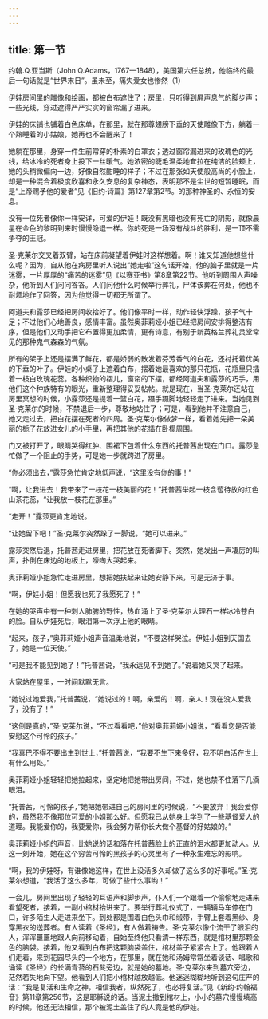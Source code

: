 ```yaml
---
---
---
```

title: 第一节
---




约翰.Q.亚当斯（John Q.Adams，1767—1848），美国第六任总统，他临终的最后一句话就是“世界末日”。虽未至，痛失爱女也惨然（1）

伊娃房间里的雕像和绘画，都被白布遮住了；房里，只听得到屏声息气的脚步声；一些光线，穿过遮得严严实实的窗帘漏了进来。

伊娃的床铺也铺着白色床单，在那里，就在那尊翅膀下垂的天使雕像下方，躺着一个熟睡着的小姑娘，她再也不会醒来了！

她躺在那里，身穿一件生前常穿的朴素的白罩衣；透过窗帘漏进来的玫瑰色的光线，给冰冷的死者身上投下一丝暖气。她浓密的睫毛温柔地耷拉在纯洁的脸颊上，她的头稍微偏向一边，好像自然酣睡的样子；不过在那张如天使般高尚的小脸上，却是一种混合着极度欣喜和永久安息的复杂神态，表明那不是尘世的短暂睡眠，而是“上帝赐予他的爱者”见《旧约·诗篇》第127章第2节。的那种神圣的、永恒的安息。

没有一位死者像你一样安详，可爱的伊娃！既没有黑暗也没有死亡的阴影，就像晨星在金色的黎明到来时慢慢隐退一样。你的死是一场没有战斗的胜利，是一顶不需争夺的王冠。

圣·克莱尔交叉着双臂，站在床前凝望着伊娃时这样想着。啊！谁又知道他想些什么呢？因为，自从他在病房里听人说出“她走啦”这句话开始，他的脑子里就是一片迷雾，一片厚厚的“痛苦的迷雾”见《以赛亚书》第8章第22节。他听到周围人声噪杂，他听到人们问问答答。人们问他什么时候举行葬礼，尸体该葬在何处，他也不耐烦地作了回答，因为他觉得一切都无所谓了。

阿道夫和露莎已经把房间收拾好了。他们像平时一样，动作轻快浮躁，孩子气十足；不过他们心地善良，感情丰富。虽然奥菲莉娅小姐已经把房间安排得整洁有序，但是他们又动手把它布置得更加柔情，更有诗意，有别于新英格兰葬礼灵堂常见的那种鬼气森森的气氛。

所有的架子上还是摆满了鲜花，都是娇弱的散发着芬芳香气的白花，还衬托着优美的下垂的叶子。伊娃的小桌子上遮着白布，摆着她最喜欢的那只花瓶，花瓶里只插着一枝白玫瑰花蕊。各种织物的褶儿，窗帘的下摆，都经阿道夫和露莎的巧手，用他们这个种族特有的眼光，重新整理得妥妥帖帖。就是现在，当圣·克莱尔还站在房里冥想的时候，小露莎还是提着一篮白花，蹑手蹑脚地轻轻走了进来。当她见到圣·克莱尔的时候，不禁退后一步，尊敬地站住了；可是，看到他并不注意自己，她又走过去，把白花摆在死者的四周。圣·克莱尔像做梦一样，看着她先把一朵美丽的栀子花放进女儿的小手里，再把其他的花插在卧榻周围。

门又被打开了，眼睛哭得红肿、围裙下包着什么东西的托普茜出现在门口。露莎急忙做了一个阻止的手势，可是她一步就跨进了房里。

“你必须出去，”露莎急忙肯定地低声说，“这里没有你的事！”

“啊，让我进去！我带来了一枝花一枝美丽的花！”托普茜举起一枝含苞待放的红色山茶花蕊，“让我放一枝花在那里。”

“走开！”露莎更肯定地说。

“让她留下吧！”圣·克莱尔突然跺了一脚说，“她可以进来。”

露莎突然后退，托普茜走进房里，把花放在死者脚下。突然，她发出一声凄厉的叫声，扑倒在床边的地板上，嚎啕大哭起来。

奥菲莉娅小姐急忙走进房里，想把她扶起来让她安静下来，可是无济于事。

“啊，伊娃小姐！但愿我也死了我愿死了！”

在她的哭声中有一种刺人肺腑的野性，热血涌上了圣·克莱尔大理石一样冰冷苍白的脸。自从伊娃死后，眼泪第一次浮上他的眼睛。

“起来，孩子，”奥菲莉娅小姐声音温柔地说，“不要这样哭泣。伊娃小姐到天国去了，她是一位天使。”

“可是我不能见到她了！”托普茜说，“我永远见不到她了。”说着她又哭了起来。

大家站在屋里，一时间默默无言。

“她说过她爱我，”托普茜说，“她说过的！啊，亲爱的！啊，亲人！现在没人爱我了，没有了！”

“这倒是真的，”圣·克莱尔说，“不过看看吧，”他对奥菲莉娅小姐说，“看看您是否能安慰这个可怜的孩子。”

“我真巴不得不要出生到世上，”托普茜说，“我要不生下来多好，我不明白活在世上有什么用处。”

奥菲莉娅小姐轻轻把她拉起来，坚定地把她带出房间，不过，她也禁不住落下几滴眼泪。

“托普茜，可怜的孩子，”她把她带进自己的房间里的时候说，“不要放弃！我会爱你的，虽然我不像那位可爱的小姐那么好。但愿我已从她身上学到了一些基督爱人的道理。我能爱你的，我要爱你，我会努力帮你长大做个基督的好姑娘的。”

奥菲莉娅小姐的声音，比她说的话和落在托普茜脸上的正直的泪水都更加动人。从这一刻开始，她在这个穷苦可怜的黑孩子的心灵里有了一种永生难忘的影响。

“啊，我的伊娃呀，有谁像她这样，在世上没活多久却做了这么多的好事呢。”圣·克莱尔想道，“我活了这么多年，可做了些什么事哟！”

一会儿，房间里出现了轻轻的耳语声和脚步声，仆人们一个跟着一个偷偷地走进来看望死者，接着，一副小棺材抬进来了。要举行葬礼仪式了，一辆辆马车停在门口，许多陌生人走进来坐下。到处都是围着白色头巾和缎带，手臂上套着黑纱、身穿黑衣的送葬者。有人读着《圣经》，有人做着祷告。圣·克莱尔像个流干了眼泪的人，浑浑噩噩地跟人向前移动着，自始至终他只看清一样东西，就是棺材里那颗金色的脑袋。接着，他又看到白布把这颗脑袋盖住，棺材盖子紧紧合上了。他跟着人们走着，来到花园尽头的一个地方，在那里，就在她和汤姆常常坐着谈话、唱歌和诵读《圣经》的长满青苔的石凳旁边，就是她的墓地。圣·克莱尔来到墓穴旁边，茫然若失地向下望。他看到人们把小棺材越放越低。他迷迷糊糊地听到这句庄严的话：“我是复活和生命之神，相信我者，纵然死了，也必将复活。”见《新约·约翰福音》第11章第256节，这是耶稣说的话。当泥土撒到棺材上，小小的墓穴慢慢填高的时候，他还无法相信，那个被泥土盖住了的人竟是他的伊娃。